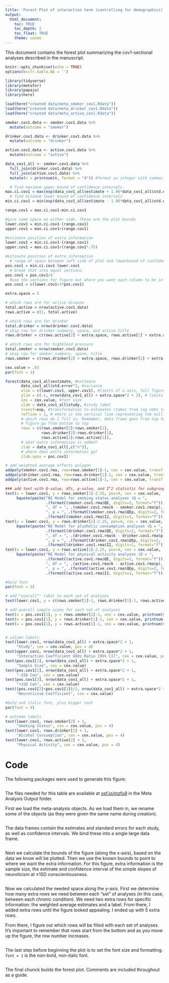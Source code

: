 ```yaml
---
title: 'Forest Plot of interaction term (controlling for demographics)'
output: 
  html_document:
    toc: TRUE
    toc_depth: 2
    toc_float: TRUE
    theme: cosmo
---
```


This document contains the forest plot summarizing the cov1-sectional analyses described in the manuscript. 

```r
knitr::opts_chunk$set(echo = TRUE)
options(knitr.kable.NA = '')
```

```r
library(tidyverse)
library(metafor)
library(papaja)
library(here)
```


```r
load(here("created data/meta_smoker_cov1.Rdata"))
load(here("created data/meta_drinker_cov1.Rdata"))
load(here("created data/meta_active_cov1.Rdata"))
```


```r
smoker.cov1.data <- smoker.cov1.data %>%
  mutate(outcome = "smoker")

drinker.cov1.data <- drinker.cov1.data %>%
  mutate(outcome = "drinker")

active.cov1.data <- active.cov1.data %>%
  mutate(outcome = "active")

data_cov1_all <- smoker.cov1.data %>%
  full_join(drinker.cov1.data) %>%
  full_join(active.cov1.data) %>%
  mutate(n = printnum(n, format = "d")) #format as integer with commas
```



```r
  # find maximum upper bound of confidence intervals
max.ci.cov1 = max(exp(data_cov1_all$estimate + 1.96*data_cov1_all$std.error))
  # find minimum lower bound of confidence intervals
min.ci.cov1 = min(exp(data_cov1_all$estimate - 1.96*data_cov1_all$std.error))

range.cov1 = max.ci.cov1-min.ci.cov1

#give some space on either side. These are the plot bounds
lower.cov1 = min.ci.cov1-(range.cov1) 
upper.cov1 = max.ci.cov1+(range.cov1)

#estimate position of extra information
lower.cov1 = min.ci.cov1-(range.cov1)
upper.cov1 = max.ci.cov1+(range.cov1*.75)

#estimate position of extra information
  # range of space between left side of plot and lowerbound of confidence intervals
pos.cov1 = min.ci.cov1-lower.cov1
  # break that into equal sections. 
pos.cov1 = pos.cov1/4
  #use the sections for figure out where you want each column to be in that space
pos.cov1 = c(lower.cov1+3*pos.cov1)
```


```r
extra.space = 5

# which rows are for active disease
total.active = nrow(active.cov1.data)
rows.active = c(1, total.active)

# which rows are for drinker
total.drinker = nrow(drinker.cov1.data)
# skip row for drinker summary, space, and active title
rows.drinker = c(rows.active[2] + extra.space, rows.active[2] + extra.space + total.drinker - 1)

# which rows are for highblood pressure
total.smoker = nrow(smoker.cov1.data)
# skip row for smoker summary, space, title
rows.smoker = c(rows.drinker[2] + extra.space, rows.drinker[2] + extra.space + total.smoker - 1)
```


```r
cex.value = .65
par(font = 1)
```


```r
forest(data_cov1_all$estimate, #estimate
       data_cov1_all$std.error^2, #variance
       xlim = c(lower.cov1, upper.cov1), #limits of x-axis, full figure
       ylim = c(-1, nrow(data_cov1_all) + extra.space*2 + 2), # limits of y-axis
       cex = cex.value, #font size
       slab = data_cov1_all$study, #study label
       transf=exp, #transformation to estimates (takes from log odds to odds ratio)
       refline = 1, # where is the vertical line representing the null?
       # which rows do I fill in. Remember, data frame goes from top to bottom, but row numbers on 
       # figure go from bottom to top
       rows = c(rows.smoker[2]:rows.smoker[1], 
                rows.drinker[2]:rows.drinker[1],
                rows.active[2]:rows.active[1]),
       # what extra information is added?
       ilab = data_cov1_all[,c("n")],
       # where does extra information go?
       ilab.xpos = pos.cov1)

# add weighted average effects polygon
addpoly(smoker.cov1.rma, row=rows.smoker[1]-1, cex = cex.value, transf = exp, mlab = "", col = "blue")
addpoly(drinker.cov1.rma, row=rows.drinker[1]-1, cex = cex.value, transf = exp, mlab = "", col = "blue")
addpoly(active.cov1.rma, row=rows.active[1]-1, cex = cex.value, transf = exp, mlab = "", col = "blue")

### add text with Q-value, dfs, p-value, and I^2 statistic for subgroups
text(x = lower.cov1, y = rows.smoker[1]-2.25, pos=4, cex = cex.value,
     bquote(paste("RE Model for smoking status analyses (Q = ",
                  .(formatC(smoker.cov1.rma$QE, digits=2, format="f")),
                  ", df = ", .(smoker.cov1.rma$k - smoker.cov1.rma$p),
                  ", p = ", .(formatC(smoker.cov1.rma$QEp, digits=2, format="f")), "; ", I^2, " = ",
                  .(formatC(smoker.cov1.rma$I2, digits=1, format="f")), "%)")))
text(x = lower.cov1, y = rows.drinker[1]-2.25, pos=4, cex = cex.value,
     bquote(paste("RE Model for alcoholic consumption analyses (Q = ",
                  .(formatC(drinker.cov1.rma$QE, digits=2, format="f")),
                  ", df = ", .(drinker.cov1.rma$k - drinker.cov1.rma$p),
                  ", p = ", .(formatC(drinker.cov1.rma$QEp, digits=2, format="f")), "; ", I^2, " = ",
                  .(formatC(drinker.cov1.rma$I2, digits=1, format="f")), "%)")))
text(x = lower.cov1, y = rows.active[1]-2.25, pos=4, cex = cex.value,
     bquote(paste("RE Model for physical activity analyses (Q = ",
                  .(formatC(active.cov1.rma$QE, digits=2, format="f")),
                  ", df = ", .(active.cov1.rma$k - active.cov1.rma$p),
                  ", p = ", .(formatC(active.cov1.rma$QEp, digits=2, format="f")), "; ", I^2, " = ",
                  .(formatC(active.cov1.rma$I2, digits=1, format="f")), "%)")))

#bold font
par(font = 2)

# add "overall"" label to each set of analyses
text(lower.cov1, y = c(rows.smoker[1]-1, rows.drinker[1]-1, rows.active[1]-1), pos = 4, cex = cex.value, "Overall")

# add overall sample sizes for each set of analyses
text(x = pos.cov1[1], y = rows.smoker[1]-1, cex = cex.value, printnum(sum(smoker.cov1.data$n)))
text(x = pos.cov1[1], y = rows.drinker[1]-1, cex = cex.value, printnum(sum(drinker.cov1.data$n)))
text(x = pos.cov1[1], y = rows.active[1]-1, cex = cex.value, printnum(sum(active.cov1.data$n)))


# column labels
text(lower.cov1, nrow(data_cov1_all) + extra.space*2 + 1,
     "Study", cex = cex.value, pos = 4)
text(upper.cov1, nrow(data_cov1_all) + extra.space*2 + 1,
     "Interaction Coefficient Odds Ratio [95% CI]", cex = cex.value, pos=2)
text(pos.cov1[1], nrow(data_cov1_all) + extra.space*2 + 1,
     "Sample Size", cex = cex.value)
text(pos.cov1[2], nrow(data_cov1_all) + extra.space*2 + 1,
     "-1SD Con", cex = cex.value)
text(pos.cov1[3], nrow(data_cov1_all) + extra.space*2 + 1,
     "+1SD Con", cex = cex.value)
text((pos.cov1[2]+pos.cov1[3])/2, nrow(data_cov1_all) + extra.space*2 + 2,
     "Neuroticism Coefficient", cex = cex.value)

#bold and italic font, plus bigger text
par(font = 4)

# outcome labels
text(lower.cov1, rows.smoker[2] + 1,
     "Smoking Status", cex = cex.value, pos = 4)
text(lower.cov1, rows.drinker[2] + 1,
     "Alcohol Consumption", cex = cex.value, pos = 4)
text(lower.cov1, rows.active[2] + 1,
     "Physical Activity", cex = cex.value, pos = 4)
```

# Code

The following packages were used to generate this figure: 

```r
```

The files needed for this table are available at [osf.io/mzfu9](https://osf.io/mzfu9/) in the Meta Analysis Output folder.

First we load the meta-analysis objects. As we load them in, we rename some of the objects (as they were given the same name during creation).

```r
```

The data frames contain the estimates and standard errors for each study, as well as confidence intervals. We bind these into a single large data frame.

```r
```


Next we calculate the bounds of the figure (along the x-axis), based on the data we know will be plotted. Then we use the known bounds to point to where we want the extra information. For this figure, extra information is the sample size, the estimate and confidence interval of the simple slopes of neuroticism at ±1SD conscientiousness. 

```r
```

Now we calculated the needed space along the y-axis. First we determine how many extra rows we need between each "set" of analyses (in this case, between each chronic condition). We need two extra rows for specific information: the weighted average estimates and a label. From there, I added extra rows until the figure looked appealing. I ended up with 5 extra rows.

From there, I figure out which rows will be filled with each set of analyses. It's important to remember that rows start from the bottom and as you move up the figure, the row number increases. 

```r
```

The last step before beginning the plot is to set the font size and formatting. `font = 1` is the non-bold, non-italic font.

```r
```

The final chunck builds the forest plot. Comments are included throughout as a guide.

```r
```

